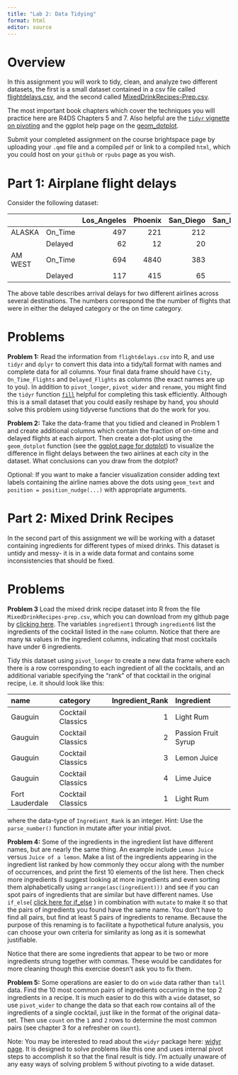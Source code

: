 ```yaml
---
title: "Lab 2: Data Tidying"
format: html
editor: source
---
```


# Overview

In this assignment you will work to tidy, clean, and analyze two different datasets, the first is a small
dataset contained in a csv file called [flightdelays.csv](https://github.com/georgehagstrom/DATA607/website/assignments/labs/labData/flightdelays.csv), and the second called [MixedDrinkRecipes-Prep.csv](https://github.com/georgehagstrom/DATA607/website/assignments/labs/labData/MixedDrinkRecipes-Prep.csv).

The most important book chapters which cover the techniques you will practice here are R4DS Chapters 5 and 7. 
Also helpful are the [`tidyr` vignette on pivoting](https://tidyr.tidyverse.org/articles/pivot.html) and the
ggplot help page on the [geom_dotplot](https://ggplot2.tidyverse.org/reference/geom_dotplot.html).

Submit your completed assignment on the course brightspace page by uploading your `.qmd` file and a compiled
`pdf` or link to a compiled `html`, which you could host on your `github` or `rpubs` page as you wish. 


# Part 1: Airplane flight delays


Consider the following dataset:

|    |   | Los_Angeles| Phoenix| San_Diego| San_Francisco| Seattle|
|:-------|:-------|-----------:|-------:|---------:|-------------:|-------:|
|ALASKA  |On_Time |         497|     221|       212|           503|    1841|
|     |Delayed |          62|      12|        20|           102|     305|
|AM WEST |On_Time |         694|    4840|       383|           320|     301|
|     |Delayed |         117|     415|        65|           129|      61|



The above table describes arrival delays for two different airlines across several destinations. The numbers
correspond the the number of flights that were in either the delayed category or the on time category. 

# Problems

**Problem 1:** Read the information from  `flightdelays.csv` into R, and use `tidyr` and `dplyr` to convert this data into a tidy/tall format with names and complete data for all columns. Your final data frame should have `City`, `On_Time_Flights` and `Delayed_Flights` as columns (the exact names are up to you). In addition to `pivot_longer`, `pivot_wider` and `rename`, you might find the `tidyr` function [`fill`](https://tidyr.tidyverse.org/reference/fill.html) helpful for completing this task efficiently. Although this is a small dataset that you could easily reshape by hand, you should solve this problem using 
tidyverse functions that do the work for you.

**Problem 2:** Take the data-frame that you tidied and cleaned in Problem 1 and create additional columns which contain the fraction of on-time and delayed flights at each airport. Then create a dot-plot using the `geom_dotplot` function (see the [ggplot page for dotplot]()) to visualize the difference in flight delays 
between the two airlines at each city in the dataset. What conclusions can you draw from the dotplot?

Optional: If you want to make a fancier visualization consider adding text labels containing the airline names above the dots using `geom_text` and `position = position_nudge(...)` with appropriate arguments.

# Part 2: Mixed Drink Recipes

In the second part of this assignment we will be working with a dataset containing ingredients for different
types of mixed drinks. This dataset is untidy and messy- it is in a wide data format and contains some inconsistencies that should be fixed.

# Problems

**Problem 3** Load the mixed drink recipe dataset into R from the file `MixedDrinkRecipes-prep.csv`, which
you can download from my github page by [clicking here](https://github.com/georgehagstrom/DATA607/website/assignments/labs/labData/MixedDrinkRecipes-Prep.csv). 
The variables `ingredient1` through `ingredient6` list the ingredients of the cocktail listed in the `name` column. Notice that there are many `NA` values in the ingredient columns, indicating that most cocktails have under 6 ingredients. 

Tidy this dataset using `pivot_longer` to create a new data frame where each there is a row corresponding to each ingredient of all the cocktails, and an additional variable specifying the "rank" of that cocktail in
the original recipe, i.e. it should look like this:

|name            |category          | Ingredient_Rank|Ingredient          |
|:---------------|:-----------------|---------------:|:-------------------|
|Gauguin         |Cocktail Classics |               1|Light Rum           |
|Gauguin         |Cocktail Classics |               2|Passion Fruit Syrup |
|Gauguin         |Cocktail Classics |               3|Lemon Juice         |
|Gauguin         |Cocktail Classics |               4|Lime Juice          |
|Fort Lauderdale |Cocktail Classics |               1|Light Rum           |

where the data-type of `Ingredient_Rank` is an integer. Hint: Use the `parse_number()` function in mutate after your initial pivot. 

**Problem 4:** Some of the ingredients in the ingredient list have different names, but are nearly the same thing. An example include `Lemon Juice` versus `Juice of a lemon`. Make a list of the ingredients appearing in the ingredient list ranked by how commonly they occur along with the number of occurrences, and print the first 10 elements of the list here. Then check more ingredients (I suggest looking at more ingredients and even sorting them alphabetically using `arrange(asc(ingredient)))` and see if you can spot pairs of ingredients that are similar but have different names. Use `if_else`( [click here for if_else](https://dplyr.tidyverse.org/reference/if_else.html) ) in combination with `mutate` to make it so that the pairs of ingredients you found have the same name. You don't have to find all pairs, but find at least 5 pairs of ingredients to rename. Because the purpose of this renaming is to facilitate a hypothetical future analysis, you can choose your own criteria for similarity as long as it is somewhat justifiable. 

Notice that there are some ingredients that appear to be two or more ingredients strung together with commas. These would be candidates for more cleaning though this exercise doesn't ask you to fix them.

**Problem 5:** Some operations are easier to do on `wide` data rather than `tall` data.
Find the 10 most common pairs of ingredients occurring in the top 2 ingredients in a recipe. It is much
easier to do this with a `wide` dataset, so use `pivot_wider` to change the data so that each row contains all of the ingredients of a single cocktail, just like in the format of the original data-set. Then use `count`
on the `1` and `2` rows to determine the most common pairs (see chapter 3 for a refresher on `count`).

Note: You may be interested to read about the `widyr` package here: [widyr page](https://rdrr.io/cran/widyr/f/README.md). It is designed to solve problems like this one and uses internal pivot steps to accomplish it so that the final result is tidy. I'm actually unaware of any easy ways of solving problem 5 without pivoting to a wide dataset. 




